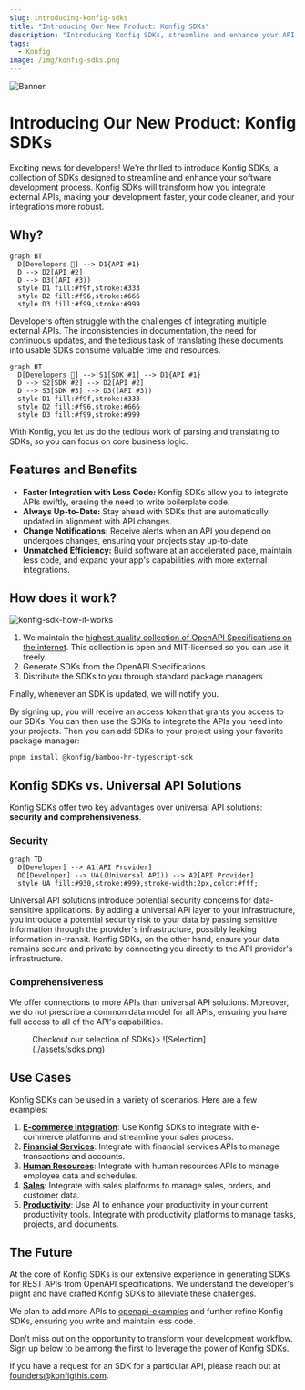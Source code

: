 ```yaml
---
slug: introducing-konfig-sdks
title: "Introducing Our New Product: Konfig SDKs"
description: "Introducing Konfig SDKs, streamline and enhance your API integration process."
tags:
  - Konfig
image: /img/konfig-sdks.png
---
```


![Banner](/img/konfig-sdks.png)

# Introducing Our New Product: Konfig SDKs

Exciting news for developers! We're thrilled to introduce Konfig SDKs, a
collection of SDKs designed to streamline and enhance your software development
process. Konfig SDKs will transform how you integrate external APIs, making your
development faster, your code cleaner, and your integrations more robust.

<SdksLink />

## Why?

```mermaid
graph BT
  D[Developers 😤] --> D1{API #1}
  D --> D2[API #2]
  D --> D3((API #3))
  style D1 fill:#f9f,stroke:#333
  style D2 fill:#f96,stroke:#666
  style D3 fill:#f99,stroke:#999
```

Developers often struggle with the challenges of integrating multiple external
APIs. The inconsistencies in documentation, the need for continuous updates, and
the tedious task of translating these documents into usable SDKs consume
valuable time and resources.

```mermaid
graph BT
  D[Developers 🤩] --> S1[SDK #1] --> D1{API #1}
  D --> S2[SDK #2] --> D2[API #2]
  D --> S3[SDK #3] --> D3((API #3))
  style D1 fill:#f9f,stroke:#333
  style D2 fill:#f96,stroke:#666
  style D3 fill:#f99,stroke:#999
```

With Konfig, you let us do the tedious work of parsing and translating to SDKs,
so you can focus on core business logic.

## Features and Benefits

- **Faster Integration with Less Code:** Konfig SDKs allow you to integrate APIs
swiftly, erasing the need to write boilerplate code.
- **Always Up-to-Date:** Stay ahead with SDKs that are automatically updated in
alignment with API changes.
- **Change Notifications:** Receive alerts when an API you depend on undergoes
changes, ensuring your projects stay up-to-date.
- **Unmatched Efficiency:** Build software at an accelerated pace, maintain less
code, and expand your app's capabilities with more external integrations.

## How does it work?

![konfig-sdk-how-it-works](/img/konfig-sdks-how-it-works.png)

1. We maintain the [highest quality collection of OpenAPI Specifications
on the internet](https://github.com/konfig-sdks/openapi-examples). This collection
is open and MIT-licensed so you can use it freely.
2. Generate SDKs from the OpenAPI Specifications.
3. Distribute the SDKs to you through standard package managers

Finally, whenever an SDK is updated, we will notify you.

By signing up, you will receive an access token that grants you access to our
SDKs. You can then use the SDKs to integrate the APIs you need into your
projects. Then you can add SDKs to your project using your favorite package
manager:

```shell CLI
pnpm install @konfig/bamboo-hr-typescript-sdk
```

## Konfig SDKs vs. Universal API Solutions

Konfig SDKs offer two key advantages over universal API solutions: **security
and comprehensiveness**.

### Security

```mermaid
graph TD
  D[Developer] --> A1[API Provider]
  DD[Developer] --> UA((Universal API)) --> A2[API Provider]
  style UA fill:#930,stroke:#999,stroke-width:2px,color:#fff;
```

Universal API solutions introduce potential security concerns for data-sensitive
applications. By adding a universal API layer to your infrastructure, you
introduce a potential security risk to your data by passing sensitive
information through the provider's infrastructure, possibly leaking information
in-transit. Konfig SDKs, on the other hand, ensure your data remains secure and
private by connecting you directly to the API provider's infrastructure.

### Comprehensiveness

We offer connections to more APIs than universal API solutions. Moreover, we do
not prescribe a common data model for all APIs, ensuring you have full access to
all of the API's capabilities.

<Figure caption={<a href="/sdk/category/all">Checkout our selection of SDKs</a>}>
![Selection](./assets/sdks.png)
</Figure>

## Use Cases

Konfig SDKs can be used in a variety of scenarios. Here are a few examples:

1. [**E-commerce Integration**](/sdk/category/e-commerce): Use Konfig SDKs to integrate with e-commerce platforms and streamline your sales process.
1. [**Financial Services**](/sdk/category/finance): Integrate with financial services APIs to manage transactions and accounts.
1. [**Human Resources**](/sdk/category/human-resources): Integrate with human resources APIs to manage employee data and schedules.
1. [**Sales**](/sdk/category/sales-crm): Integrate with sales platforms to manage sales, orders, and customer data.
1. [**Productivity**](/sdk/category/productivity): Use AI to enhance your productivity in your current productivity tools. Integrate with productivity platforms to manage tasks, projects, and documents.

## The Future

At the core of Konfig SDKs is our extensive experience in generating SDKs for
REST APIs from OpenAPI specifications. We understand the developer's plight and
have crafted Konfig SDKs to alleviate these challenges.

We plan to add more APIs to
[openapi-examples](https://github.com/konfig-sdks/openapi-examples) and further
refine Konfig SDKs, ensuring you write and maintain less code.

Don't miss out on the opportunity to transform your development workflow. Sign
up below to be among the first to leverage the power of Konfig SDKs.

<SdkSignupForm/>

If you have a request for an SDK for a particular API, please reach out at founders@konfigthis.com.